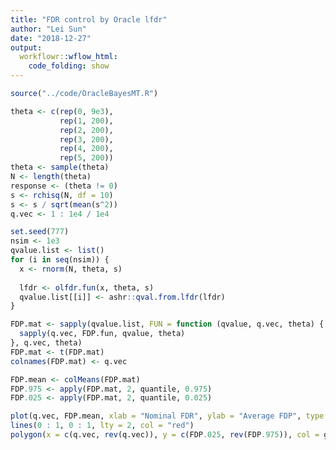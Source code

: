 ```yaml
---
title: "FDR control by Oracle lfdr"
author: "Lei Sun"
date: "2018-12-27"
output:
  workflowr::wflow_html:
    code_folding: show
---
```


```r
source("../code/OracleBayesMT.R")
```

```r
theta <- c(rep(0, 9e3),
           rep(1, 200),
           rep(2, 200),
           rep(3, 200),
           rep(4, 200),
           rep(5, 200))
theta <- sample(theta)
N <- length(theta)
response <- (theta != 0)
s <- rchisq(N, df = 10)
s <- s / sqrt(mean(s^2))
q.vec <- 1 : 1e4 / 1e4
```

```r
set.seed(777)
nsim <- 1e3
qvalue.list <- list()
for (i in seq(nsim)) {
  x <- rnorm(N, theta, s)
  
  lfdr <- olfdr.fun(x, theta, s)
  qvalue.list[[i]] <- ashr::qval.from.lfdr(lfdr)
}
```

```r
FDP.mat <- sapply(qvalue.list, FUN = function (qvalue, q.vec, theta) {
  sapply(q.vec, FDP.fun, qvalue, theta)
}, q.vec, theta)
FDP.mat <- t(FDP.mat)
colnames(FDP.mat) <- q.vec
```

```r
FDP.mean <- colMeans(FDP.mat)
FDP.975 <- apply(FDP.mat, 2, quantile, 0.975)
FDP.025 <- apply(FDP.mat, 2, quantile, 0.025)
```

```r
plot(q.vec, FDP.mean, xlab = "Nominal FDR", ylab = "Average FDP", type = "l", lwd = 2)
lines(0 : 1, 0 : 1, lty = 2, col = "red")
polygon(x = c(q.vec, rev(q.vec)), y = c(FDP.025, rev(FDP.975)), col = grDevices::rgb(0, 0, 1, alpha = 0.5))
```
